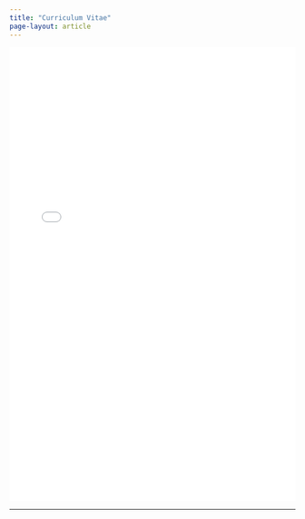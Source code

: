 ```yaml
---
title: "Curriculum Vitae"
page-layout: article
---
```



<iframe src="assets/CV/cv.pdf" width="100%" height="800px" style="border: none;">
  Your browser doesn't support PDF embedding.
  <a href="assets/CV/cv.pdf">Download the CV instead</a>.
</iframe>

---
